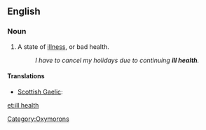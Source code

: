 ==English==

===Noun===
{{en-noun|sg=[[ill]] [[health]]|-}}

# {{idiomatic}} A state of [[illness]], or bad health. 
#:''I have to cancel my holidays due to continuing '''ill health'''.''

<!--I make this entry as idiomatic as the term is confusing for English L2 speakers, because "bad health" is expected. The coupling of "ill" + "health" is contradictory.-->

====Translations====
{{trans-top|state of bad health}}
* [[Scottish Gaelic]]: {{t-|gd|euslaint|f|xs=Scottish Gaelic}}
{{trans-mid}}
{{trans-bottom}}

[[Category:Oxymorons]]

[[et:ill health]]